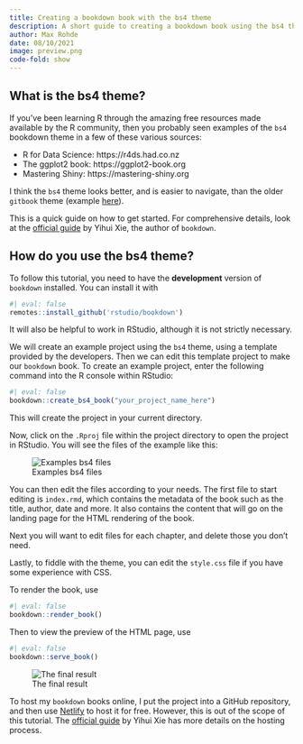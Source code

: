 ```yaml
---
title: Creating a bookdown book with the bs4 theme
description: A short guide to creating a bookdown book using the bs4 theme
author: Max Rohde
date: 08/10/2021
image: preview.png
code-fold: show
---
```


## What is the bs4 theme?

If you've been learning R through the amazing free resources made available by the R community, then you probably seen examples of the `bs4` bookdown theme in a few of these various sources:

- R for Data Science: https://r4ds.had.co.nz
- The ggplot2 book: https://ggplot2-book.org
- Mastering Shiny: https://mastering-shiny.org

I think the `bs4` theme looks better, and is easier to navigate, than the older `gitbook` theme (example [here](https://moderndive.com)).

This is a quick guide on how to get started. For comprehensive details, look at the [official guide](https://bookdown.org/yihui/bookdown/) by Yihui Xie, the author of `bookdown`.

## How do you use the bs4 theme?

To follow this tutorial, you need to have the **development** version of `bookdown` installed. You can install it with

```r
#| eval: false
remotes::install_github('rstudio/bookdown')
```

It will also be helpful to work in RStudio, although it is not strictly necessary. 

We will create an example project using the `bs4` theme, using a template provided by the developers. Then we can edit this template project to make our `bookdown` book. To create an example project, enter the following command into the R console within RStudio:

```r
#| eval: false
bookdown::create_bs4_book("your_project_name_here")
```

This will create the project in your current directory.

Now, click on the `.Rproj` file within the project directory to open the project in RStudio. You will see the files of the example like this:

![Examples bs4 files](img1.png)

You can then edit the files according to your needs. The first file to start editing is `index.rmd`, which contains the metadata of the book such as the title, author, date and more. It also contains the content that will go on the landing page for the HTML rendering of the book.

Next you will want to edit files for each chapter, and delete those you don't need.

Lastly, to fiddle with the theme, you can edit the `style.css` file if you have some experience with CSS.

To render the book, use

```r
#| eval: false
bookdown::render_book()
```

Then to view the preview of the HTML page, use

```r
#| eval: false
bookdown::serve_book()
```

![The final result](img2.png)

To host my `bookdown` books online, I put the project into a GitHub repository, and then use [Netlify](https://www.netlify.com) to host it for free. However, this is out of the scope of this tutorial. The [official guide](https://bookdown.org/yihui/bookdown/) by Yihui Xie has more details on the hosting process.







